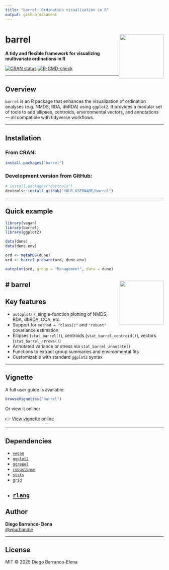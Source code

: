 ```yaml
---
title: "barrel: Ordination visualization in R"
output: github_document
---
```


# barrel <img src="man/figures/logo.png" align="right" height="140"/>

**A tidy and flexible framework for visualizing multivariate ordinations in R**

[![CRAN status](https://www.r-pkg.org/badges/version/barrel)](https://CRAN.R-project.org/package=barrel)
[![R-CMD-check](https://github.com/YOUR_USERNAME/barrel/actions/workflows/R-CMD-check.yaml/badge.svg)](https://github.com/YOUR_USERNAME/barrel/actions)

---

## Overview

`barrel` is an R package that enhances the visualization of ordination analyses (e.g. NMDS, RDA, dbRDA) using `ggplot2`. It provides a modular set of tools to add ellipses, centroids, environmental vectors, and annotations — all compatible with tidyverse workflows.

---

## Installation

### From CRAN:

```r
install.packages("barrel")
```

### Development version from GitHub:

```r
# install.packages("devtools")
devtools::install_github("YOUR_USERNAME/barrel")
```

---

## Quick example

```r
library(vegan)
library(barrel)
library(ggplot2)

data(dune)
data(dune.env)

ord <- metaMDS(dune)
ord <- barrel_prepare(ord, dune.env)

autoplot(ord, group = "Management", data = dune)
```
# barrel <img src="man/figures/example.nmds.Rplot.png" align="right" height="140"/>
---

## Key features

- `autoplot()`: single-function plotting of NMDS, RDA, dbRDA, CCA, etc.
- Support for `method = "classic"` and `"robust"` covariance estimation
- Ellipses (`stat_barrel()`), centroids (`stat_barrel_centroid()`), vectors (`stat_barrel_arrows()`)
- Annotated variance or stress via `stat_barrel_annotate()`
- Functions to extract group summaries and environmental fits
- Customizable with standard `ggplot2` syntax

---

## Vignette

A full user guide is available:

```r
browseVignettes("barrel")
```

Or view it online:

👉 [View vignette online](https://yourwebsite.com/barrel/articles/Visualizing-Ordinations.html)

---

## Dependencies

- [`vegan`](https://cran.r-project.org/package=vegan)
- [`ggplot2`](https://cran.r-project.org/package=ggplot2)
- [`ggrepel`](https://cran.r-project.org/package=ggrepel)
- [`robustbase`](https://cran.r-project.org/package=robustbase)
- [`stats`](https://cran.r-project.org/package=stats)
- [`grid`](https://cran.r-project.org/package=grid)
- [`rlang`](https://cran.r-project.org/package=rlang)
---

## Author

**Diego Barranco-Elena**  
[@yourhandle](https://github.com/YOUR_USERNAME)

---

## License

MIT © 2025 Diego Barranco-Elena

